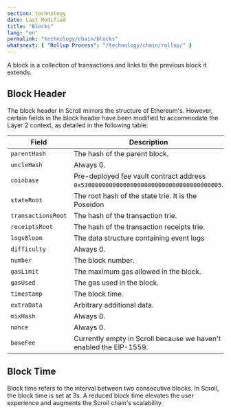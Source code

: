 ```yaml
---
section: technology
date: Last Modified
title: "Blocks"
lang: "en"
permalink: "technology/chain/blocks"
whatsnext: { "Rollup Process": "/technology/chain/rollup/" }
---
```


A block is a collection of transactions and links to the previous block it extends.

## Block Header

The block header in Scroll mirrors the structure of Ethereum's. However, certain fields in the block header have been modified to accommodate the Layer 2 context, as detailed in the following table:

| Field               | Description                                                        |
| ------------------- | ------------------------------------------------------------------ |
| `parentHash`        | The hash of the parent block.                                      |
| `uncleHash`         | Always 0.                                                          |
| `coinbase`          | Pre-deployed fee vault contract address `0x5300000000000000000000000000000000000005`.             |
| `stateRoot`         | The root hash of the state trie. It is the Poseidon                |
| `transactionsRoot ` | The hash of the transaction trie.                                  |
| `receiptsRoot `     | The hash of the transaction receipts trie.                         |
| `logsBloom`         | The data structure containing event logs                           |
| `difficulty`        | Always 0.                                                          |
| `number`            | The block number.                                                  |
| `gasLimit`          | The maximum gas allowed in the block.                              |
| `gasUsed`           | The gas used in the block.                                         |
| `timestamp`         | The block time.                                                    |
| `extraData`         | Arbitrary additional data.                                         |
| `mixHash`           | Always 0.                                                          |
| `nonce`             | Always 0.                                                          |
| `baseFee`           | Currently empty in Scroll because we haven't enabled the EIP-1559. |

## Block Time

Block time refers to the interval between two consecutive blocks. In Scroll, the block time is set at 3s. A reduced block time elevates the user experience and augments the Scroll chain's scalability.
